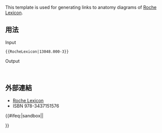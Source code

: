 {{Documentation subpage}}
<!-- Categories go at the bottom of this page and interwikis go in Wikidata. -->
This template is used for generating links to anatomy diagrams of [http://www.tk.de/rochelexikon/ Roche Lexicon].

== 用法 ==
;Input
 <nowiki>{{RocheLexicon|13048.000-3}}</nowiki>
;Output
 {{RocheLexicon|13048.000-3}}
 
== 外部連結 ==
* [http://www.tk.de/rochelexikon/ Roche Lexicon]
* ISBN 978-3437151576

<includeonly>{{#ifeq:{{SUBPAGENAME}}|sandbox||
<!-- Categories go here and interwikis go in Wikidata. -->

}}</includeonly>